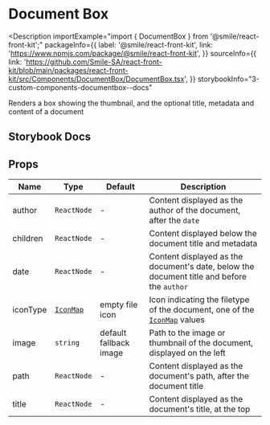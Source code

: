 # Document Box

<Description
  importExample="import { DocumentBox } from '@smile/react-front-kit';"
  packageInfo={{
    label: '@smile/react-front-kit',
    link: 'https://www.npmjs.com/package/@smile/react-front-kit',
  }}
  sourceInfo={{
    link: 'https://github.com/Smile-SA/react-front-kit/blob/main/packages/react-front-kit/src/Components/DocumentBox/DocumentBox.tsx',
  }}
  storybookInfo="3-custom-components-documentbox--docs"
>
  Renders a box showing the thumbnail, and the optional title, metadata and
  content of a document
</Description>

## Storybook Docs

<StorybookEmbed storyId="3-custom-components-documentbox---docs" height="950" />

## Props

| Name     | Type                                     | Default                | Description                                                                                              |
| -------- | ---------------------------------------- | ---------------------- | -------------------------------------------------------------------------------------------------------- |
| author   | `ReactNode`                              | -                      | Content displayed as the author of the document, after the `date`                                        |
| children | `ReactNode`                              | -                      | Content displayed below the document title and metadata                                                  |
| date     | `ReactNode`                              | -                      | Content displayed as the document's date, below the document title and before the `author`               |
| iconType | [`IconMap`](../../shared-types/icon-map) | empty file icon        | Icon indicating the filetype of the document, one of the [`IconMap`](../../shared-types/icon-map) values |
| image    | `string`                                 | default fallback image | Path to the image or thumbnail of the document, displayed on the left                                    |
| path     | `ReactNode`                              | -                      | Content displayed as the document's path, after the document title                                       |
| title    | `ReactNode`                              | -                      | Content displayed as the document's title, at the top                                                    |
